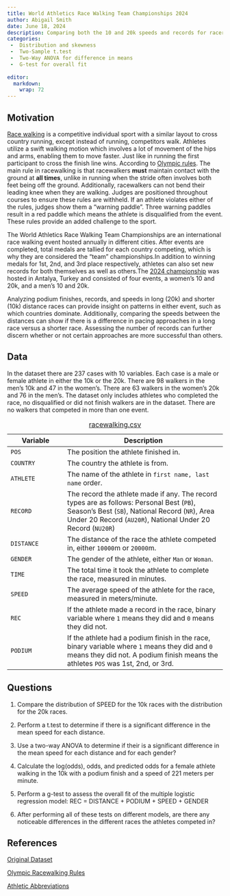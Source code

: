 ```yaml
---
title: World Athletics Race Walking Team Championships 2024
author: Abigail Smith
date: June 18, 2024
description: Comparing both the 10 and 20k speeds and records for racers and countries in the 2024 World Athletics Race Walking Team Championships in Antalya, Turkey. 
categories:
 -  Distribution and skewness
 -  Two-Sample t.test
 -  Two-Way ANOVA for difference in means
 -  G-test for overall fit 
  
editor: 
  markdown: 
    wrap: 72
---
```

## Motivation

[Race walking](https://en.wikipedia.org/wiki/Racewalking){target="_blank"} is a competitive individual sport with a similar layout to cross country running, except instead of running, competitors walk. Athletes utilize a swift walking motion which involves a lot of movement of the hips and arms, enabling them to move faster. Just like in running the first participant to cross the finish line wins. According to [Olympic rules](https://olympics.com/en/news/all-you-need-to-know-about-race-walking){target="_blank"}. The main rule in racewalking is that racewalkers **must** maintain contact with the ground at **all times**, unlike in running when the stride often involves both feet being off the ground. Additionally, racewalkers can not bend their leading knee when they are walking. Judges are positioned throughout courses to ensure these rules are withheld. If an athlete violates either of the rules, judges show them a "warning paddle". Three warning paddles result in a red paddle which means the athlete is disqualified from the event. These rules provide an added challenge to the sport. 

The World Athletics Race Walking Team Championships are an international race walking event hosted annually in different cities. After events are completed, total medals are tallied for each country competing, which is why they are considered the "team" championships.In addition to winning medals for 1st, 2nd, and 3rd place respectively, athletes can also set new records for both themselves as well as others.The [2024 championship](https://worldathletics.org/competitions/world-athletics-race-walking-team-championshi/world-athletics-race-walking-team-championshi-7199325){target="_blank"} was hosted in Antalya, Turkey and consisted of four events, a women's 10 and 20k, and a men's 10 and 20k. 

Analyzing podium finishes, records, and speeds in long (20k) and shorter (10k) distance races can provide insight on patterns in either event, such as which countries dominate. Additionally, comparing the speeds between the distances can show if there is a difference in pacing approaches in a long race versus a shorter race. Assessing the number of records can further discern whether or not certain approaches are more successful than others. 

## Data

In the dataset there are 237 cases with 10 variables. Each case is a male or female athlete in either the 10k or the 20k. There are 98 walkers in the men's 10k and 47 in the women's. There are 63 walkers in the women's 20k and 76 in the men's. The dataset only includes athletes who completed the race, no disqualified or did not finish walkers are in the dataset. There are no walkers that competed in more than one event. 

| Variable | Description                                                                                                                |
|-------------------|-----------------------------------------------------|
| `POS` | The position the athlete finished in. |
| `COUNTRY` | The country the athlete is from. |
| `ATHLETE` | The name of the athlete in `first name, last name` order. |
| `RECORD` | The record the athlete made if any. The record types are as follows: Personal Best (`PB`), Season's Best (`SB`), National Record (`NR`), Area Under 20 Record (`AU20R`), National Under 20 Record (`NU20R`)|
| `DISTANCE` | The distance of the race the athlete competed in, either `10000`m or `20000`m.|
| `GENDER` | The gender of the athlete, either `Man` or `Woman`. |
| `TIME` | The total time it took the athlete to complete the race, measured in minutes. |
| `SPEED` | The average speed of the athlete for the race, measured in meters/minute. |
| `REC` | If the athlete made a record in the race, binary variable where `1` means they did and `0` means they did not.|
| `PODIUM` | If the athlete had a podium finish in the race, binary variable where `1` means they did and `0` means they did not. A podium finish means the athletes `POS` was 1st, 2nd, or 3rd. |
: [racewalking.csv](racewalking.csv){target="_blank"}


## Questions

1.    Compare the distribution of SPEED for the 10k races with the distribution for the 20k races. 

2.    Perform a t.test to determine if there is a significant difference in the mean speed for each distance.

3.    Use a two-way ANOVA to determine if their is a significant difference in the mean speed for each distance and for each gender? 

4.    Calculate the log(odds), odds, and predicted odds for a female athlete walking in the 10k with a podium finish and a speed of 221 meters per minute. 

5.    Perform a g-test to assess the overall fit of the multiple logistic regression model: REC = DISTANCE + PODIUM + SPEED + GENDER 

6.    After performing all of these tests on different models, are there any noticeable differences in the different races the athletes competed in?

## References

[Original Dataset](https://www.watchathletics.com/page/5352/results-world-athletics-race-walking-team-championships-2024#google_vignette){target="_blank"}

[Olympic Racewalking Rules](https://olympics.com/en/news/all-you-need-to-know-about-race-walking){target="_blank"}

[Athletic Abbreviations](https://en.wikipedia.org/wiki/Athletics_abbreviations){target="_blank"}
